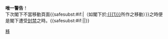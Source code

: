 {{{icon|[[File:Stop hand nuvola.svg|30px]] }}}'''唯一警告'''！<br />下次閣下不當移動頁面{{<includeonly>safesubst:</includeonly>#if:{{{1|}}}|（如閣下於[[:{{{1}}}]]所作之移動）}}之時便是閣下遭受[[Wikipedia:封禁方針|封禁]]之時。{{<includeonly>safesubst:</includeonly>#if:{{{2|}}}|{{{2}}}|}}<!-- Template:uw-move4 --><noinclude>
{{Templatesnotice|series = uw-move|max = 5}}
[[Category:用戶警告模板|移]]
</noinclude>